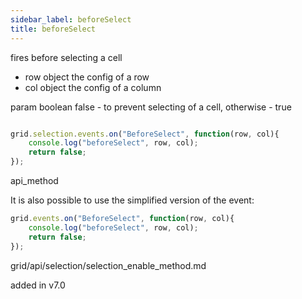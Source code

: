 ```yaml
---
sidebar_label: beforeSelect
title: beforeSelect
---
```



          


<Short>
 fires before selecting a cell



</Short>




- row		object		the config of a row
- col       object      the config of a column


param   boolean     false - to prevent selecting of a cell, otherwise - true



~~~js

grid.selection.events.on("BeforeSelect", function(row, col){
    console.log("beforeSelect", row, col); 
    return false;
});


~~~
 api_method

<Descr>

It is also possible to use the simplified version of the event:

~~~js
grid.events.on("BeforeSelect", function(row, col){
    console.log("beforeSelect", row, col); 
    return false;
});
~~~


</Descr>


 
grid/api/selection/selection_enable_method.md


added in v7.0

